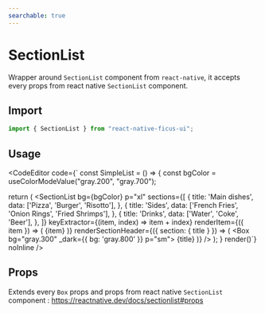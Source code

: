 ```yaml
---
searchable: true
---
```



# SectionList

Wrapper around `SectionList` component from `react-native`, it accepts every props from react native `SectionList` component.

## Import

```js
import { SectionList } from "react-native-ficus-ui";
```

## Usage

<CodeEditor code={`
const SimpleList = () => {
  const bgColor = useColorModeValue("gray.200", "gray.700");

  return (
    <SectionList
      bg={bgColor}
      p="xl"
      sections={[
        {
          title: 'Main dishes',
          data: ['Pizza', 'Burger', 'Risotto'],
        },
        {
          title: 'Sides',
          data: ['French Fries', 'Onion Rings', 'Fried Shrimps'],
        },
        {
          title: 'Drinks',
          data: ['Water', 'Coke', 'Beer'],
        },
      ]}
      keyExtractor={(item, index) => item + index}
      renderItem={({ item }) => (
        <Box p="sm">
          <Text>{item}</Text>
        </Box>
      )}
      renderSectionHeader={({ section: { title } }) => (
        <Box bg="gray.300" _dark={{ bg: 'gray.800' }} p="sm">
          <Text>{title}</Text>
        </Box>
      )}
    />
  );
}
render(<SimpleList />)`} noInline />

## Props

Extends every `Box` props and props from react native `SectionList` component : https://reactnative.dev/docs/sectionlist#props
